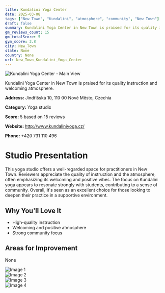 ```yaml
---
title: Kundalini Yoga Center
date: 2025-03-08
tags: ["New Town", "Kundalini", "atmosphere", "community", "New Town"]  
draft: false
summary: Kundalini Yoga Center in New Town is praised for its quality instruction and welcoming atmosphere.
gm_reviews_count: 15
gm_totalScore: 5
gym_score: 3.8
city: New_Town
state: None
country: None
url: New_Town_Kundalini_Yoga_Center
---
```


<div className="aspect-[16/9] relative my-8">
  <img 
    src="https://lh5.googleusercontent.com/p/AF1QipO2FSoAA8ACkHlSXkum1lpONKHISVvQnI-qEYNH=w1920-h1080-k-no"
    alt="Kundalini Yoga Center - Main View"
    className="object-cover absolute inset-0 w-full h-full rounded-lg"
  />
</div>

Kundalini Yoga Center in New Town is praised for its quality instruction and welcoming atmosphere.

**Address:** Jindřišská 10, 110 00 Nové Město, Czechia

**Category:** Yoga studio

**Score:** 5 based on 15 reviews

**Website:** http://www.kundaliniyoga.cz/

**Phone:** +420 731 110 496

# Studio Presentation

This yoga studio offers a well-regarded space for practitioners in New Town. 
Reviewers appreciate the quality of instruction and the atmosphere, often emphasizing its welcoming and positive vibes. 
The focus on Kundalini yoga appears to resonate strongly with students, contributing to a sense of community. 
Overall, it's seen as an excellent choice for those looking to deepen their practice in a supportive environment.

## Why You'll Love It

- High-quality instruction
- Welcoming and positive atmosphere
- Strong community focus

## Areas for Improvement

None

<div className="grid grid-cols-1 xl:grid-cols-2 gap-4 my-8">
<div className="aspect-[4/3] relative"><img src="https://lh5.googleusercontent.com/p/AF1QipNdnYrMP6R3aFEfHZKocTazqvoSGJsqIQtIBD_u=w1920-h1080-k-no" alt="Image 1" className="object-cover absolute inset-0 w-full h-full rounded-lg" /></div>
<div className="aspect-[4/3] relative"><img src="https://lh5.googleusercontent.com/p/AF1QipOHFA-omIIq8zEWXvrruHXd7Sann7a5c7nWqo3o=w1920-h1080-k-no" alt="Image 2" className="object-cover absolute inset-0 w-full h-full rounded-lg" /></div>
<div className="aspect-[4/3] relative"><img src="https://lh5.googleusercontent.com/p/AF1QipM8fhfndL5gS7f5b3LdPPWm8GdWpmCJDH2Czzu5=w1920-h1080-k-no" alt="Image 3" className="object-cover absolute inset-0 w-full h-full rounded-lg" /></div>
<div className="aspect-[4/3] relative"><img src="https://lh5.googleusercontent.com/p/AF1QipOU98IxkhgMvulQrC-hKTHs0Vy53UnpEppr2whV=w1920-h1080-k-no" alt="Image 4" className="object-cover absolute inset-0 w-full h-full rounded-lg" /></div>
</div>
